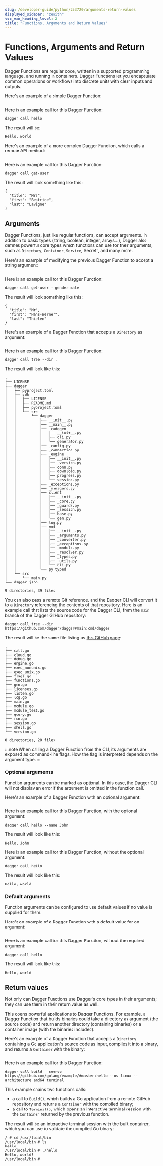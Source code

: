 ```yaml
---
slug: /developer-guide/python/753720/arguments-return-values
displayed_sidebar: "zenith"
toc_max_heading_level: 2
title: "Functions, Arguments and Return Values"
---
```



# Functions, Arguments and Return Values

<PartialExperimentalDocs />

Dagger Functions are regular code, written in a supported programming language, and running in containers. Dagger Functions let you encapsulate common operations or workflows into discrete units with clear inputs and outputs.

Here's an example of a simple Dagger Function:

```python file=./snippets/arguments-return-values/functions-simple/main.py
```

Here is an example call for this Dagger Function:

```shell
dagger call hello
```

The result will be:

```shell
Hello, world
```

Here's an example of a more complex Dagger Function, which calls a remote API method:

```python file=./snippets/arguments-return-values/functions-complex/main.py
```

Here is an example call for this Dagger Function:

```shell
dagger call get-user
```

The result will look something like this:

```shell
{
  "title": "Mrs",
  "first": "Beatrice",
  "last": "Lavigne"
}
```

## Arguments

Dagger Functions, just like regular functions, can accept arguments. In addition to basic types (string, boolean, integer, arrays...), Dagger also defines powerful core types which functions can use for their arguments, such as `Directory`, `Container`, `Service`, Secret`, and many more.

Here's an example of modifying the previous Dagger Function to accept a string argument:

```python file=./snippets/arguments-return-values/arguments-string/main.py
```

Here is an example call for this Dagger Function:

```shell
dagger call get-user --gender male
```

The result will look something like this:

```shell
{
  "title": "Mr",
  "first": "Hans-Werner",
  "last": "Thielen"
}
```

Here's an example of a Dagger Function that accepts a `Directory` as argument:

```python file=./snippets/arguments-return-values/arguments-directory/main.py
```

Here is an example call for this Dagger Function:

```shell
dagger call tree --dir .
```

The result will look like this:

```shell
.
├── LICENSE
├── dagger
│   ├── pyproject.toml
│   ├── sdk
│   │   ├── LICENSE
│   │   ├── README.md
│   │   ├── pyproject.toml
│   │   └── src
│   │       └── dagger
│   │           ├── __init__.py
│   │           ├── __main__.py
│   │           ├── _codegen
│   │           │   ├── __init__.py
│   │           │   ├── cli.py
│   │           │   └── generator.py
│   │           ├── _config.py
│   │           ├── _connection.py
│   │           ├── _engine
│   │           │   ├── __init__.py
│   │           │   ├── _version.py
│   │           │   ├── conn.py
│   │           │   ├── download.py
│   │           │   ├── progress.py
│   │           │   └── session.py
│   │           ├── _exceptions.py
│   │           ├── _managers.py
│   │           ├── client
│   │           │   ├── __init__.py
│   │           │   ├── _core.py
│   │           │   ├── _guards.py
│   │           │   ├── _session.py
│   │           │   ├── base.py
│   │           │   └── gen.py
│   │           ├── log.py
│   │           ├── mod
│   │           │   ├── __init__.py
│   │           │   ├── _arguments.py
│   │           │   ├── _converter.py
│   │           │   ├── _exceptions.py
│   │           │   ├── _module.py
│   │           │   ├── _resolver.py
│   │           │   ├── _types.py
│   │           │   ├── _utils.py
│   │           │   └── cli.py
│   │           └── py.typed
│   └── src
│       └── main.py
└── dagger.json

9 directories, 39 files
```

You can also pass a remote Git reference, and the Dagger CLI will convert it to a `Directory` referencing the contents of that repository. Here is an example call that lists the source code for the Dagger CLI, from the `main` branch of the Dagger GitHub repository:

```shell
dagger call tree --dir https://github.com/dagger/dagger#main:cmd/dagger
```

The result will be the same file listing as [this GitHub page](https://github.com/dagger/dagger/tree/main/cmd/dagger):

```shell
.
├── call.go
├── cloud.go
├── debug.go
├── engine.go
├── exec_nonunix.go
├── exec_unix.go
├── flags.go
├── functions.go
├── gen.go
├── licenses.go
├── listen.go
├── log.go
├── main.go
├── module.go
├── module_test.go
├── query.go
├── run.go
├── session.go
├── shell.go
└── version.go

0 directories, 20 files
```

:::note
When calling a Dagger Function from the CLI, its arguments are exposed as command-line flags. How the flag is interpreted depends on the argument type.
:::

### Optional arguments

Function arguments can be marked as optional. In this case, the Dagger CLI will not display an error if the argument is omitted in the function call.

Here's an example of a Dagger Function with an optional argument:

```python file=./snippets/arguments-return-values/arguments-optional/main.py
```

Here is an example call for this Dagger Function, with the optional argument:

```shell
dagger call hello --name John
```

The result will look like this:

```shell
Hello, John
```

Here is an example call for this Dagger Function, without the optional argument:

```shell
dagger call hello
```

The result will look like this:

```shell
Hello, world
```

### Default arguments

Function arguments can be configured to use default values if no value is supplied for them.

Here's an example of a Dagger Function with a default value for an argument:

```python file=./snippets/arguments-return-values/arguments-default/main.py
```

Here is an example call for this Dagger Function, without the required argument:

```shell
dagger call hello
```

The result will look like this:

```shell
Hello, world
```

## Return values

Not only can Dagger Functions use Dagger's core types in their arguments; they can use them in their return value as well.

This opens powerful applications to Dagger Functions. For example, a Dagger Function that builds binaries could take a directory as argument (the source code) and return another directory (containing binaries) or a container image (with the binaries included).

Here's an example of a Dagger Function that accepts a `Directory` containing a Go application's source code as input, compiles it into a binary, and returns a `Container` with the binary:

```python file=./snippets/arguments-return-values/return-values-container/main.py
```

Here is an example call for this Dagger Function:

```shell
dagger call build --source https://github.com/golang/example/#master:hello --os linux --architecture amd64 terminal
```

This example chains two functions calls:
- a call to `Build()`, which builds a Go application from a remote GitHub repository and returns a `Container` with the compiled binary;
- a call to `Terminal()`, which opens an interactive terminal session with the `Container` returned by the previous function.

The result will be an interactive terminal session with the built container, which you can use to validate the compiled Go binary:

```shell
/ # cd /usr/local/bin
/usr/local/bin # ls
hello
/usr/local/bin # ./hello
Hello, world!
/usr/local/bin #
```
